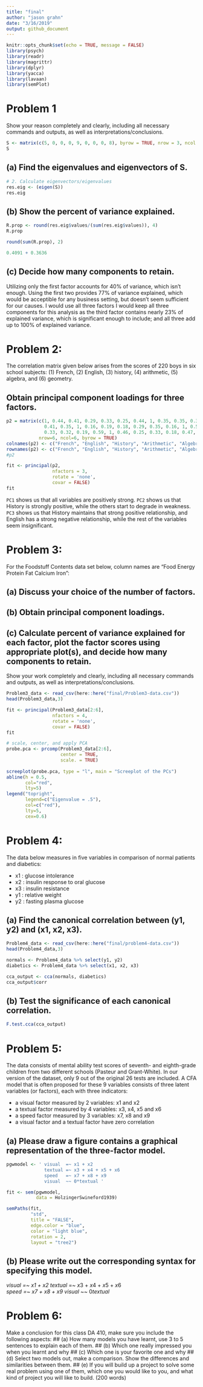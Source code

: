 ```yaml
---
title: "final"
author: "jason grahn"
date: "3/16/2019"
output: github_document
---
```


```r
knitr::opts_chunk$set(echo = TRUE, message = FALSE)
library(psych)
library(readr)
library(magrittr)
library(dplyr)
library(yacca)
library(lavaan) 
library(semPlot)
```

# Problem 1

Show your reason completely and clearly, including all necessary commands and outputs, as
well as interpretations/conclusions.

```r
S <- matrix(c(5, 0, 0, 0, 9, 0, 0, 0, 8), byrow = TRUE, nrow = 3, ncol = 3)
S
```

## (a) Find the eigenvalues and eigenvectors of S. 
```r
# 2. Calculate eigenvectors/eigenvalues
res.eig <- (eigen(S))
res.eig
```

## (b) Show the percent of variance explained.
```r
R.prop <- round(res.eig$values/(sum(res.eig$values)), 4)
R.prop

round(sum(R.prop), 2)

0.4091 + 0.3636
```

## (c) Decide how many components to retain. 

Utilizing only the first factor accounts for 40% of variance, which isn't enough. Using the first two provides 77% of variance explained, which would be acceptible for any business setting, but doesn't seem sufficient for our causes. I would use all three factors  I would keep all three components for this analysis as the third factor contains nearly 23% of explained variance, which is significant enough to include; and all three add up to 100% of explained variance. 

# Problem 2:

The correlation matrix given below arises from the scores of 220 boys in six school subjects: (1) French, (2) English, (3) history, (4) arithmetic, (5) algebra, and (6) geometry. 

## Obtain principal component loadings for three factors.
```r
p2 = matrix(c(1, 0.44, 0.41, 0.29, 0.33, 0.25, 0.44, 1, 0.35, 0.35, 0.32, 0.33,
              0.41, 0.35, 1, 0.16, 0.19, 0.18, 0.29, 0.35, 0.16, 1, 0.59, 0.47,
              0.33, 0.32, 0.19, 0.59, 1, 0.46, 0.25, 0.33, 0.18, 0.47, 0.46, 1),
            nrow=6, ncol=6, byrow = TRUE) 
colnames(p2) <- c("French", "English", "History", "Arithmetic", "Algebra", "Geometry")
rownames(p2) <- c("French", "English", "History", "Arithmetic", "Algebra", "Geometry")
#p2

fit <- principal(p2, 
                 nfactors = 3, 
                 rotate = 'none', 
                 covar = FALSE)
fit
```

`PC1` shows us that all variables are positively strong. `PC2` shows us that History is strongly positive, while the others start to degrade in weakness. `PC3` shows us that History maintains that strong positive relationship, and English has a strong negative relationship, while the rest of the variables seem insignificant. 

# Problem 3:

For the Foodstuff Contents data set below, column names are “Food Energy Protein Fat Calcium Iron”:

## (a) Discuss your choice of the number of factors.
## (b) Obtain principal component loadings.
## (c) Calculate percent of variance explained for each factor, plot the factor scores using appropriate plot(s), and decide how many components to retain. 

Show your work completely and clearly, including all necessary commands and outputs, as well as interpretations/conclusions.

```r
Problem3_data <- read_csv(here::here("final/Problem3-data.csv"))
head(Problem3_data,3)

fit <- principal(Problem3_data[2:6], 
                 nfactors = 4, 
                 rotate = 'none', 
                 covar = FALSE)
fit

# scale, center, and apply PCA 
probe.pca <- prcomp(Problem3_data[2:6],
                    center = TRUE,
                    scale. = TRUE) 
                    
screeplot(probe.pca, type = "l", main = "Screeplot of the PCs")
abline(h = 0.5, 
       col="red", 
       lty=5)
legend("topright", 
       legend=c("Eigenvalue = .5"),
       col=c("red"), 
       lty=5, 
       cex=0.6)
```


# Problem 4:
The data below measures in five variables in comparison of normal patients and diabetics:

* x1 : glucose intolerance
* x2 : insulin response to oral glucose
* x3 : insulin resistance
* y1 : relative weight
* y2 : fasting plasma glucose

## (a) Find the canonical correlation between (y1, y2) and (x1, x2, x3).

```r
Problem4_data <- read_csv(here::here("final/problem4-data.csv"))
head(Problem4_data,3)

normals <- Problem4_data %>% select(y1, y2)
diabetics <- Problem4_data %>% select(x1, x2, x3)

cca_output <- cca(normals, diabetics)
cca_output$corr
```

## (b) Test the significance of each canonical correlation.

```r
F.test.cca(cca_output)
```

# Problem 5:

The data consists of mental ability test scores of seventh- and eighth-grade children from two
different schools (Pasteur and Grant-White). In our version of the dataset, only 9 out of the
original 26 tests are included. A CFA model that is often proposed for these 9 variables consists of
three latent variables (or factors), each with three indicators:

* a visual factor measured by 2 variables: x1 and x2
* a textual factor measured by 4 variables: x3, x4, x5 and x6
* a speed factor measured by 3 variables: x7, x8 and x9
* a visual factor and a textual factor have zero correlation

## (a) Please draw a figure contains a graphical representation of the three-factor model.
```r
pgwmodel <- ' visual  =~ x1 + x2
              textual =~ x3 + x4 + x5 + x6 
              speed   =~ x7 + x8 + x9 
              visual  ~~ 0*textual ' 

fit <- sem(pgwmodel, 
           data = HolzingerSwineford1939)

semPaths(fit, 
         "std",
         title = "FALSE",
         edge.color = "blue",
         color = "light blue",
         rotation = 2,
         layout = "tree2")
```

## (b) Please write out the corresponding syntax for specifying this model.

*$visual$ =~ $x1$ + $x2$
*$textual$ =~ $x3$ + $x4$ + $x5$ + $x6$  
*$speed$ =~ $x7$ + $x8$ + $x9$
*$visual$ ~~ $0textual$


# Problem 6:
Make a conclusion for this class DA 410, make sure you include the following aspects:
## (a) How many models you have learnt, use 3 to 5 sentences to explain each of them.
## (b) Which one really impressed you when you learnt and why
## (c) Which one is your favorite one and why
## (d) Select two models out, make a comparison. Show the differences and similarities between
them.
## (e) If you will build up a project to solve some real problem using one of them, which one you
would like to you, and what kind of project you will like to build. (200 words)

